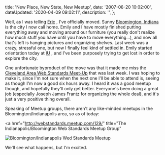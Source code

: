 


  title: 'New Place, New State, New Meetup',
  date: '2007-08-20 10:02:00',
  dateUpdated: '2020-04-09 09:02:11',
  description: '',
};

Well, as I was telling [Eric](http://www.wileymedia.com/weblog/ 'Eric Wiley') , I've officially moved. Sunny [Bloomington, Indiana](http://maps.google.com/maps?q=Bloomington,+IN,+USA&ie=UTF8&z=12&iwloc=addr&om=1 'Bloomington, IN') is the city I now call home. Emily and I have mostly finished putting everything away and moving around our furniture (you really don't realize how much stuff you have until you have to move everything...), and now all that's left is hanging pictures and organizing shelves. Last week was a crazy, stressful one, but now I finally feel kind of settled in. Emily started orientation today at [IU](http://www.iu.edu/ 'Indiana University') , and I've been purposely trying to get lost in order to explore the city.

One unfortunate byproduct of the move was that it made me miss the [Cleveland Area Web Standards Meet-Up](http://webdesign.meetup.com/396/ 'The Cleveland Area Web Standards Meet Up Group') that was last week. I was hoping to make it, since I'm not sure when the next one I'll be able to attend is, seeing as though I'm now a good six hours away. I heard it was a good meetup though, and hopefully they'll only get better. Everyone's been doing a great job (especially Joseph James Frantz for organizing the whole deal), and it's just a very positive thing overall.

Speaking of Meetup groups, there aren't any like-minded meetups in the Bloomington/Indianapolis area, so as of today:

<a
  href="http://webstandards.meetup.com/129/"
  title="The Indianapolis/Bloomington Web Standards Meetup Group"
>
  <Image
    src={meetupbadge}
    alt="Bloomington/Indianapolis Wed Standards Meetup"
  />
</a>

We'll see what happens, but I'm excited.
